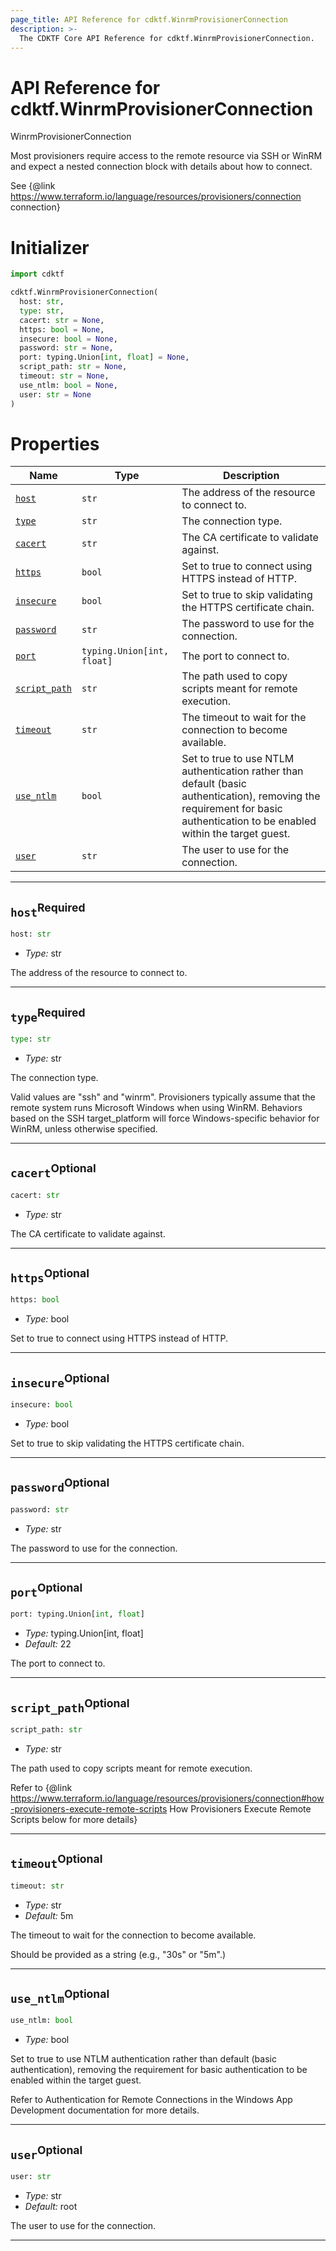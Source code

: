 ```yaml
---
page_title: API Reference for cdktf.WinrmProvisionerConnection
description: >-
  The CDKTF Core API Reference for cdktf.WinrmProvisionerConnection.
---
```


<!-- This file is generated through yarn generate-docs -->

# API Reference for cdktf.WinrmProvisionerConnection

   WinrmProvisionerConnection <a name="WinrmProvisionerConnection" id="cdktf.WinrmProvisionerConnection"></a>
  
  Most provisioners require access to the remote resource via SSH or WinRM and expect a nested connection block with details about how to connect.
  
  See {@link https://www.terraform.io/language/resources/provisioners/connection connection}
  
  # Initializer <a name="Initializer" id="cdktf.WinrmProvisionerConnection.Initializer"></a>
  
  ```python
  import cdktf
  
  cdktf.WinrmProvisionerConnection(
    host: str,
    type: str,
    cacert: str = None,
    https: bool = None,
    insecure: bool = None,
    password: str = None,
    port: typing.Union[int, float] = None,
    script_path: str = None,
    timeout: str = None,
    use_ntlm: bool = None,
    user: str = None
  )
  ```
  
  # Properties <a name="Properties" id="Properties"></a>
  
  | **Name** | **Type** | **Description** |
  | --- | --- | --- |
  | <code><a href="#cdktf.WinrmProvisionerConnection.property.host">host</a></code> | <code>str</code> | The address of the resource to connect to. |
  | <code><a href="#cdktf.WinrmProvisionerConnection.property.type">type</a></code> | <code>str</code> | The connection type. |
  | <code><a href="#cdktf.WinrmProvisionerConnection.property.cacert">cacert</a></code> | <code>str</code> | The CA certificate to validate against. |
  | <code><a href="#cdktf.WinrmProvisionerConnection.property.https">https</a></code> | <code>bool</code> | Set to true to connect using HTTPS instead of HTTP. |
  | <code><a href="#cdktf.WinrmProvisionerConnection.property.insecure">insecure</a></code> | <code>bool</code> | Set to true to skip validating the HTTPS certificate chain. |
  | <code><a href="#cdktf.WinrmProvisionerConnection.property.password">password</a></code> | <code>str</code> | The password to use for the connection. |
  | <code><a href="#cdktf.WinrmProvisionerConnection.property.port">port</a></code> | <code>typing.Union[int, float]</code> | The port to connect to. |
  | <code><a href="#cdktf.WinrmProvisionerConnection.property.scriptPath">script_path</a></code> | <code>str</code> | The path used to copy scripts meant for remote execution. |
  | <code><a href="#cdktf.WinrmProvisionerConnection.property.timeout">timeout</a></code> | <code>str</code> | The timeout to wait for the connection to become available. |
  | <code><a href="#cdktf.WinrmProvisionerConnection.property.useNtlm">use_ntlm</a></code> | <code>bool</code> | Set to true to use NTLM authentication rather than default (basic authentication), removing the requirement for basic authentication to be enabled within the target guest. |
  | <code><a href="#cdktf.WinrmProvisionerConnection.property.user">user</a></code> | <code>str</code> | The user to use for the connection. |
  
  ---
  
  ## `host`<sup>Required</sup> <a name="host" id="cdktf.WinrmProvisionerConnection.property.host"></a>
  
  ```python
  host: str
  ```
  
  - *Type:* str
  
  The address of the resource to connect to.
  
  ---
  
  ## `type`<sup>Required</sup> <a name="type" id="cdktf.WinrmProvisionerConnection.property.type"></a>
  
  ```python
  type: str
  ```
  
  - *Type:* str
  
  The connection type.
  
  Valid values are "ssh" and "winrm".
  Provisioners typically assume that the remote system runs Microsoft Windows when using WinRM.
  Behaviors based on the SSH target_platform will force Windows-specific behavior for WinRM, unless otherwise specified.
  
  ---
  
  ## `cacert`<sup>Optional</sup> <a name="cacert" id="cdktf.WinrmProvisionerConnection.property.cacert"></a>
  
  ```python
  cacert: str
  ```
  
  - *Type:* str
  
  The CA certificate to validate against.
  
  ---
  
  ## `https`<sup>Optional</sup> <a name="https" id="cdktf.WinrmProvisionerConnection.property.https"></a>
  
  ```python
  https: bool
  ```
  
  - *Type:* bool
  
  Set to true to connect using HTTPS instead of HTTP.
  
  ---
  
  ## `insecure`<sup>Optional</sup> <a name="insecure" id="cdktf.WinrmProvisionerConnection.property.insecure"></a>
  
  ```python
  insecure: bool
  ```
  
  - *Type:* bool
  
  Set to true to skip validating the HTTPS certificate chain.
  
  ---
  
  ## `password`<sup>Optional</sup> <a name="password" id="cdktf.WinrmProvisionerConnection.property.password"></a>
  
  ```python
  password: str
  ```
  
  - *Type:* str
  
  The password to use for the connection.
  
  ---
  
  ## `port`<sup>Optional</sup> <a name="port" id="cdktf.WinrmProvisionerConnection.property.port"></a>
  
  ```python
  port: typing.Union[int, float]
  ```
  
  - *Type:* typing.Union[int, float]
  - *Default:* 22
  
  The port to connect to.
  
  ---
  
  ## `script_path`<sup>Optional</sup> <a name="script_path" id="cdktf.WinrmProvisionerConnection.property.scriptPath"></a>
  
  ```python
  script_path: str
  ```
  
  - *Type:* str
  
  The path used to copy scripts meant for remote execution.
  
  Refer to {@link https://www.terraform.io/language/resources/provisioners/connection#how-provisioners-execute-remote-scripts How Provisioners Execute Remote Scripts below for more details}
  
  ---
  
  ## `timeout`<sup>Optional</sup> <a name="timeout" id="cdktf.WinrmProvisionerConnection.property.timeout"></a>
  
  ```python
  timeout: str
  ```
  
  - *Type:* str
  - *Default:* 5m
  
  The timeout to wait for the connection to become available.
  
  Should be provided as a string (e.g., "30s" or "5m".)
  
  ---
  
  ## `use_ntlm`<sup>Optional</sup> <a name="use_ntlm" id="cdktf.WinrmProvisionerConnection.property.useNtlm"></a>
  
  ```python
  use_ntlm: bool
  ```
  
  - *Type:* bool
  
  Set to true to use NTLM authentication rather than default (basic authentication), removing the requirement for basic authentication to be enabled within the target guest.
  
  Refer to Authentication for Remote Connections in the Windows App Development documentation for more details.
  
  ---
  
  ## `user`<sup>Optional</sup> <a name="user" id="cdktf.WinrmProvisionerConnection.property.user"></a>
  
  ```python
  user: str
  ```
  
  - *Type:* str
  - *Default:* root
  
  The user to use for the connection.
  
  ---
  
